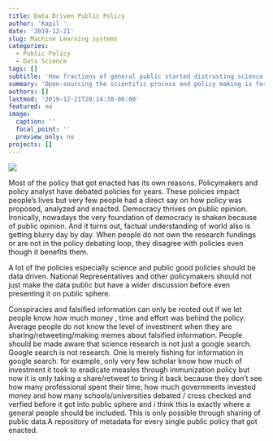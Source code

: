 ```yaml
---
title: Data Driven Public Policy
author: 'Kapil '
date: '2019-12-21'
slug: Machine Learning systems
categories:
  - Public Policy 
  - Data Science
tags: []
subtitle: 'How fractions of general public started distrusting science ,law and politics'
summary: 'Open-sourcing the scientific process and policy making is for social good'
authors: []
lastmod: '2019-12-21T20:14:38-06:00'
featured: no
image:
  caption: ''
  focal_point: ''
  preview_only: no
projects: []
---
```



![](/post/2019-12-21-changing-anything-changes-everything_files/Drawing.png)

Most of the policy that got enacted has its own reasons. Policymakers and policy analyst have debated policies for years. These policies impact people's lives but very few people had a direct say on how policy was proposed, analyzed and enacted. Democracy thrives on public opinion. Ironically, nowadays the very foundation of democracy is shaken because of public opinion. And it turns out, factual understanding of world also is getting blurry day by day. When people do not own the research fundings or are not in the policy debating loop, they disagree with policies even though it benefits them. 

A lot of the policies especially science and public good policies should be data driven. National Representatives and other policymakers should not just make the data public but have a wider discussion before even presenting it on public sphere. 

Conspiracies and falsified information can only be rooted out if we let people know how much money , time and effort was behind the policy. Average people do not know the level of investment when they are sharing/retweeting/making memes about falsified information. People should be made aware that science research is not just a google search. Google search is not research. One is merely fishing for information in google search. for example, only very few scholar know how much of investment it took to eradicate measles through immunization policy but now it is only taking a share/retweet to bring it back because they don't see how many professional spent their time, how much governments invested money and how many schools/universities debated / cross checked and verfied before it got into public sphere and i think this is exactly where a general people should be included. This is only possible through sharing of public data.A repository of metadata for every single public policy that got enacted.



